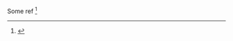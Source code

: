 Some ref <ref>{{Cite book|title=Spacetime and geometry: an introduction to general relativity|last=Carroll|first=Sean M.|date=1973|publisher=Addison-Wesley|isbn=978-0-8053-8732-2|edition=Nachdr.|location=San Francisco Munich}}</ref>

